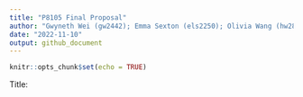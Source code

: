 ```yaml
---
title: "P8105 Final Proposal"
author: "Gwyneth Wei (gw2442); Emma Sexton (els2250); Olivia Wang (hw2852); Mayuri Albal (ma4197) <br>"
date: "2022-11-10"
output: github_document
---
```


```r
knitr::opts_chunk$set(echo = TRUE)
```

Title: 
